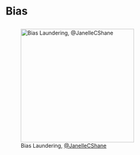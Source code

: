 
# Bias


##


![Bias Laundering, [@JanelleCShane](https://twitter.com/janellecshane/status/1405598023619649537?s=21&t=cxiVL75DvO8YNWano9a2kw)](img_biaslaundering.jpeg){width=300}
